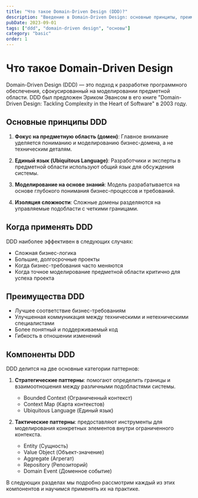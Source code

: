 ```yaml
---
title: "Что такое Domain-Driven Design (DDD)?"
description: "Введение в Domain-Driven Design: основные принципы, преимущества и когда стоит применять этот подход"
pubDate: 2023-09-01
tags: ["ddd", "domain-driven design", "основы"]
category: "basic"
order: 1
---
```


# Что такое Domain-Driven Design

Domain-Driven Design (DDD) — это подход к разработке программного обеспечения, сфокусированный на моделировании предметной области. DDD был предложен Эриком Эвансом в его книге "Domain-Driven Design: Tackling Complexity in the Heart of Software" в 2003 году.

## Основные принципы DDD

1. **Фокус на предметную область (домен)**: Главное внимание уделяется пониманию и моделированию бизнес-домена, а не техническим деталям.

2. **Единый язык (Ubiquitous Language)**: Разработчики и эксперты в предметной области используют общий язык для обсуждения системы.

3. **Моделирование на основе знаний**: Модель разрабатывается на основе глубокого понимания бизнес-процессов и требований.

4. **Изоляция сложности**: Сложные домены разделяются на управляемые подобласти с четкими границами.

## Когда применять DDD

DDD наиболее эффективен в следующих случаях:

- Сложная бизнес-логика
- Большие, долгосрочные проекты
- Когда бизнес-требования часто меняются
- Когда точное моделирование предметной области критично для успеха проекта

## Преимущества DDD

- Лучшее соответствие бизнес-требованиям
- Улучшенная коммуникация между техническими и нетехническими специалистами
- Более понятный и поддерживаемый код
- Гибкость в отношении изменений

## Компоненты DDD

DDD делится на две основные категории паттернов:

1. **Стратегические паттерны**: помогают определить границы и взаимоотношения между различными подобластями системы.
   - Bounded Context (Ограниченный контекст)
   - Context Map (Карта контекстов)
   - Ubiquitous Language (Единый язык)

2. **Тактические паттерны**: предоставляют инструменты для моделирования конкретных элементов внутри ограниченного контекста.
   - Entity (Сущность)
   - Value Object (Объект-значение)
   - Aggregate (Агрегат)
   - Repository (Репозиторий)
   - Domain Event (Доменное событие)

В следующих разделах мы подробно рассмотрим каждый из этих компонентов и научимся применять их на практике.